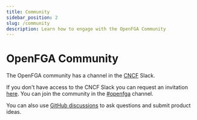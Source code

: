 ```yaml
---
title: Community
sidebar_position: 2
slug: /community
description: Learn how to engage with the OpenFGA Community
---
```

# OpenFGA Community 

The OpenFGA community has a channel in the [CNCF](https://cncf.io) Slack.

If you don't have access to the CNCF Slack you can request an invitation [here](https://slack.cncf.io). You can join the community in the [#openfga](https://cloud-native.slack.com/archives/C06G1NNH47N) channel.

You can also use [GitHub discussions](https://github.com/orgs/openfga/discussions) to ask questions and submit product ideas.
